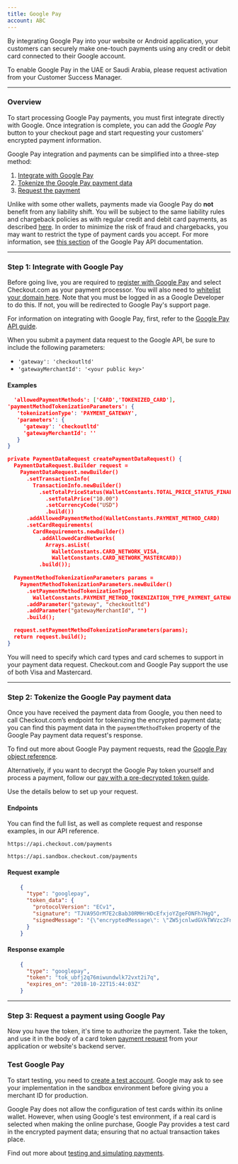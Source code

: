 ```yaml
---
title: Google Pay
account: ABC
---
```


By integrating Google Pay into your website or Android application, your customers can securely make one-touch payments using any credit or debit card connected to their Google account.

<TipBox variant="info">

To enable Google Pay in the UAE or Saudi Arabia, please request activation from your Customer Success Manager.

</TipBox>

---

### Overview

To start processing Google Pay payments, you must first integrate directly with Google. Once integration is complete, you can add the _Google Pay_ button to your checkout page and start requesting your customers' encrypted payment information.

Google Pay integration and payments can be simplified into a three-step method:

1.  [Integrate with Google Pay](/payments/payment-methods/wallets/google-pay#Step_1:_Integrate_with_Google_Pay)
2.  [Tokenize the Google Pay payment data](/payments/payment-methods/wallets/google-pay#Step_2:_Tokenize_the_Google_Pay_payment_data)
3.  [Request the payment](/payments/payment-methods/wallets/google-pay#Step_3:_Request_a_payment_using_Google_Pay)

<TipBox variant="note" title="There is no liability shift!">

Unlike with some other wallets, payments made via Google Pay do **not** benefit from any liability shift. You will be subject to the same liability rules and chargeback policies as with regular credit and debit card payments, as described [here](https://support.google.com/pay/merchants/answer/6288992?hl=en-GB). In order to minimize the risk of fraud and chargebacks, you may want to restrict the type of payment cards you accept. For more information, see [this section](https://developers.google.com/pay/api/web/reference/object) of the Google Pay API documentation.

</TipBox>

---

### Step 1: Integrate with Google Pay

<TipBox variant="note">

Before going live, you are required to [register with Google Pay](https://services.google.com/fb/forms/googlepayAPIenable/) and select Checkout.com as your payment processor. You will also need to [whitelist your domain here](https://payments.developers.google.com/signup). Note that you must be logged in as a Google Developer to do this. If not, you will be redirected to Google Pay's support page.

</TipBox>

<TipBox>

For information on integrating with Google Pay, first, refer to the [Google Pay API guide](https://developers.google.com/pay/api/overview).

</TipBox>

When you submit a payment data request to the Google API, be sure to include the following parameters:

- `'gateway': 'checkoutltd'`
- `'gatewayMerchantId': '<your public key>'`

#### Examples

<tabs>
  <tab title="Google Pay API request (web)" active>

```json withBorder={false}
  'allowedPaymentMethods': ['CARD','TOKENIZED_CARD'],
'paymentMethodTokenizationParameters': {
   'tokenizationType': 'PAYMENT_GATEWAY',
   'parameters': {
     'gateway': 'checkoutltd'
     'gatewayMerchantId': ''
   }
}
```

  </tab>
  <tab title="Google Pay API request (Android)">

```json withBorder={false}
private PaymentDataRequest createPaymentDataRequest() {
  PaymentDataRequest.Builder request =
    PaymentDataRequest.newBuilder()
      .setTransactionInfo(
        TransactionInfo.newBuilder()
          .setTotalPriceStatus(WalletConstants.TOTAL_PRICE_STATUS_FINAL)
            .setTotalPrice("10.00")
            .setCurrencyCode("USD")
            .build())
      .addAllowedPaymentMethod(WalletConstants.PAYMENT_METHOD_CARD)                     .addAllowedPaymentMethod(WalletConstants.PAYMENT_METHOD_TOKENIZED_CARD)
      .setCardRequirements(
        CardRequirements.newBuilder()
          .addAllowedCardNetworks(
            Arrays.asList(
              WalletConstants.CARD_NETWORK_VISA,
              WalletConstants.CARD_NETWORK_MASTERCARD))
          .build());
  
  PaymentMethodTokenizationParameters params =
    PaymentMethodTokenizationParameters.newBuilder()
      .setPaymentMethodTokenizationType(
        WalletConstants.PAYMENT_METHOD_TOKENIZATION_TYPE_PAYMENT_GATEWAY)
      .addParameter("gateway", "checkoutltd")
      .addParameter("gatewayMerchantId", "")
      .build();

  request.setPaymentMethodTokenizationParameters(params);
  return request.build();
}
```

  </tab>
</tabs>


<TipBox variant="info">

You will need to specify which card types and card schemes to support in your payment data request. Checkout.com and Google Pay support the use of both Visa and Mastercard.

</TipBox>

---

### Step 2: Tokenize the Google Pay payment data

Once you have received the payment data from Google, you then need to call Checkout.com’s endpoint for tokenizing the encrypted payment data; you can find this payment data in the `paymentMethodToken` property of the Google Pay payment data request's response.

To find out more about Google Pay payment requests, read the [Google Pay object reference](https://developers.google.com/pay/api/web/object-reference).

<TipBox variant="note">

Alternatively, if you want to decrypt the Google Pay token yourself and process a payment, follow our [pay with a pre-decrypted token guide](/payments/payment-methods/wallets/google-pay/pay-with-a-pre-decrypted).

</TipBox>

Use the details below to set up your request.

#### Endpoints

You can find the full list, as well as complete request and response examples, in our <ExternalLink href="https://api-reference.checkout.com" target="_blank">API reference</ExternalLink>.


<tabs>
<tab title="Live" active>
<LineCodeWrapper type="post">

`https://api.checkout.com/payments`

</LineCodeWrapper>
</tab>
<tab title="Sandbox">
<LineCodeWrapper type="post">

`https://api.sandbox.checkout.com/payments`

</LineCodeWrapper>
</tab>
</tabs>

#### Request example

```json
    {
      "type": "googlepay",
      "token_data": {
        "protocolVersion": "ECv1",
        "signature": "TJVA95OrM7E2cBab30RMHrHDcEfxjoYZgeFONFh7HgQ",
        "signedMessage": "{\"encryptedMessage\": \"ZW5jcnlwdGVkTWVzc2FnZQ==\", \"ephemeralPublicKey\": \"ZXBoZW1lcmFsUHVibGljS2V5\", \"tag\": \"c2lnbmF0dXJl\"}"
      }
    }
```

#### Response example

```json
    {
      "type": "googlepay",
      "token": "tok_ubfj2q76miwundwlk72vxt2i7q",
      "expires_on": "2018-10-22T15:44:03Z"
    }
```

---

### Step 3: Request a payment using Google Pay

Now you have the token, it's time to authorize the payment. Take the token, and use it in the body of a card token [payment request](/payments/accept-payments/request-a-card-payment) from your application or website's backend server.

### Test Google Pay

<TipBox variant="note">

To start testing, you need to [create a test account](https://www.checkout.com/get-test-account). Google may ask to see your implementation in the sandbox environment before giving you a merchant ID for production.

</TipBox>

Google Pay does not allow the configuration of test cards within its online wallet. However, when using Google's test environment, if a real card is selected when making the online purchase, Google Pay provides a test card in the encrypted payment data; ensuring that no actual transaction takes place.

<TipBox>

Find out more about [testing and simulating payments](/testing).

</TipBox>
